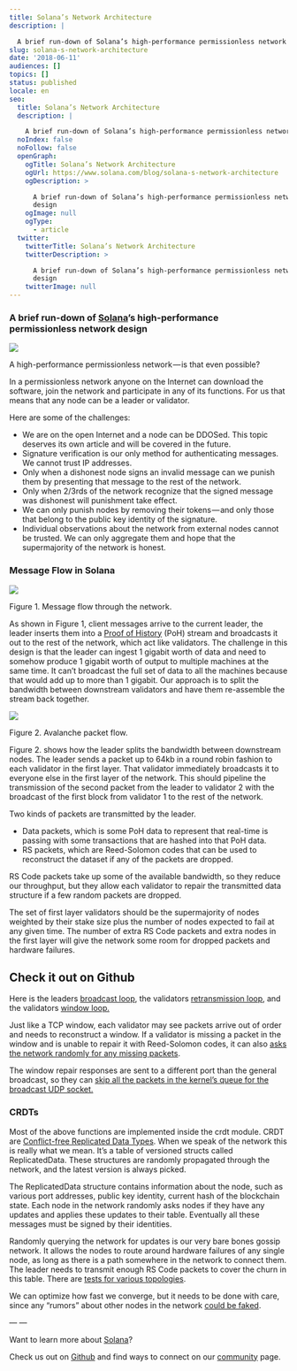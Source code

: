 ```yaml
---
title: Solana’s Network Architecture
description: |

  A brief run-down of Solana’s high-performance permissionless network design
slug: solana-s-network-architecture
date: '2018-06-11'
audiences: []
topics: []
status: published
locale: en
seo:
  title: Solana’s Network Architecture
  description: |

    A brief run-down of Solana’s high-performance permissionless network design
  noIndex: false
  noFollow: false
  openGraph:
    ogTitle: Solana’s Network Architecture
    ogUrl: https://www.solana.com/blog/solana-s-network-architecture
    ogDescription: >

      A brief run-down of Solana’s high-performance permissionless network
      design
    ogImage: null
    ogType:
      - article
  twitter:
    twitterTitle: Solana’s Network Architecture
    twitterDescription: >

      A brief run-down of Solana’s high-performance permissionless network
      design
    twitterImage: null
---
```


### **A brief run-down of** [**Solana**](https://solana.com/?utm_source=medium&utm_campaign=network_architecture)**’s high-performance permissionless network design**

![](/solana-s-network-architecture/image-1.jpg)

A high-performance permissionless network — is that even possible?

In a permissionless network anyone on the Internet can download the software, join the network and participate in any of its functions. For us that means that any node can be a leader or validator.

Here are some of the challenges:

-   We are on the open Internet and a node can be DDOSed. This topic deserves its own article and will be covered in the future.
-   Signature verification is our only method for authenticating messages. We cannot trust IP addresses.
-   Only when a dishonest node signs an invalid message can we punish them by presenting that message to the rest of the network.
-   Only when 2/3rds of the network recognize that the signed message was dishonest will punishment take effect.
-   We can only punish nodes by removing their tokens — and only those that belong to the public key identity of the signature.
-   Individual observations about the network from external nodes cannot be trusted. We can only aggregate them and hope that the supermajority of the network is honest.

### **Message Flow in Solana**

![](/solana-s-network-architecture/image-2.png)

Figure 1. Message flow through the network.

As shown in Figure 1, client messages arrive to the current leader, the leader inserts them into a [Proof of History](https://medium.com/@anatolyyakovenko/proof-of-history-a-decentralized-clock-for-blockchain-9d245bd5abb3?ref=solana.ghost.io) (PoH) stream and broadcasts it out to the rest of the network, which act like validators. The challenge in this design is that the leader can ingest 1 gigabit worth of data and need to somehow produce 1 gigabit worth of output to multiple machines at the same time. It can’t broadcast the full set of data to all the machines because that would add up to more than 1 gigabit. Our approach is to split the bandwidth between downstream validators and have them re-assemble the stream back together.

![](/solana-s-network-architecture/image-3.png)

Figure 2. Avalanche packet flow.

Figure 2. shows how the leader splits the bandwidth between downstream nodes. The leader sends a packet up to 64kb in a round robin fashion to each validator in the first layer. That validator immediately broadcasts it to everyone else in the first layer of the network. This should pipeline the transmission of the second packet from the leader to validator 2 with the broadcast of the first block from validator 1 to the rest of the network.

Two kinds of packets are transmitted by the leader.

-   Data packets, which is some PoH data to represent that real-time is passing with some transactions that are hashed into that PoH data.
-   RS packets, which are Reed-Solomon codes that can be used to reconstruct the dataset if any of the packets are dropped.

RS Code packets take up some of the available bandwidth, so they reduce our throughput, but they allow each validator to repair the transmitted data structure if a few random packets are dropped.

The set of first layer validators should be the supermajority of nodes weighted by their stake size plus the number of nodes expected to fail at any given time. The number of extra RS Code packets and extra nodes in the first layer will give the network some room for dropped packets and hardware failures.

## **Check it out on Github**

Here is the leaders [broadcast loop](https://github.com/solana-labs/solana/blob/v0.6.0/src/crdt.rs?ref=solana.ghost.io#L228), the validators [retransmission loop](https://github.com/solana-labs/solana/blob/v0.6.0/src/crdt.rs?ref=solana.ghost.io#L310), and the validators [window loop.](https://github.com/solana-labs/solana/blob/v0.6.0/src/streamer.rs?ref=solana.ghost.io#L200)

Just like a TCP window, each validator may see packets arrive out of order and needs to reconstruct a window. If a validator is missing a packet in the window and is unable to repair it with Reed-Solomon codes, it can also [asks the network randomly for any missing packets](https://github.com/solana-labs/solana/blob/v0.6.0/src/streamer.rs?ref=solana.ghost.io#L170).

The window repair responses are sent to a different port than the general broadcast, so they can [skip all the packets in the kernel’s queue for the broadcast UDP socket.](https://github.com/solana-labs/solana/blob/master/src/tvu.rs?ref=solana.ghost.io#L100)

### **CRDTs**

Most of the above functions are implemented inside the crdt module. CRDT are [Conflict-free Replicated Data Types](https://en.wikipedia.org/wiki/Conflict-free_replicated_data_type?ref=solana.ghost.io). When we speak of the network this is really what we mean. It’s a table of versioned structs called ReplicatedData. These structures are randomly propagated through the network, and the latest version is always picked.

The ReplicatedData structure contains information about the node, such as various port addresses, public key identity, current hash of the blockchain state. Each node in the network randomly asks nodes if they have any updates and applies these updates to their table. Eventually all these messages must be signed by their identities.

Randomly querying the network for updates is our very bare bones gossip network. It allows the nodes to route around hardware failures of any single node, as long as there is a path somewhere in the network to connect them. The leader needs to transmit enough RS Code packets to cover the churn in this table. There are [tests for various topologies](https://github.com/solana-labs/solana/blob/v0.6.0/tests/data_replicator.rs?ref=solana.ghost.io#L74).

We can optimize how fast we converge, but it needs to be done with care, since any “rumors” about other nodes in the network [could be faked](https://github.com/solana-labs/solana/issues/302?ref=solana.ghost.io).

— —

Want to learn more about [Solana](https://solana.com/?utm_source=medium&utm_campaign=network_architecture)?

Check us out on [Github](https://github.com/solana-labs?ref=solana.ghost.io) and find ways to connect on our [community](https://solana.com/community/?utm_source=medium&utm_campaign=network_architecture) page.
